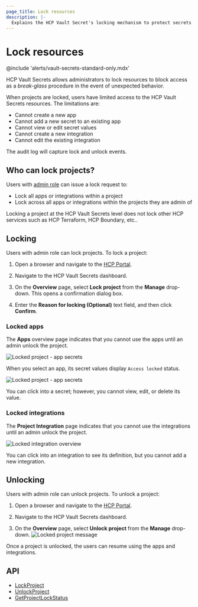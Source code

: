 ```yaml
---
page_title: Lock resources
description: |-
  Explains the HCP Vault Secret's locking mechanism to protect secrets in an emergency situatioons as a break-glass procedure.
---
```


# Lock resources

@include 'alerts/vault-secrets-standard-only.mdx'

HCP Vault Secrets allows administrators to lock resources to block access as a _break-glass_ procedure in the event of unexpected behavior.

When projects are locked, users have limited access to the HCP Vault Secrets resources. The limitations are:

- Cannot create a new app
- Cannot add a new secret to an existing app
- Cannot view or edit secret values
- Cannot create a new integration
- Cannot edit the existing integration

<Tip title="Audit log">

The audit log will capture lock and unlock events.

</Tip>


## Who can lock projects?

Users with [admin role](/hcp/docs/hcp/iam/access-management#roles-permissions) can issue a lock request to:

- Lock all apps or integrations within a project
- Lock across all apps or integrations within the projects they are admin of

<Note title="Important note">

Locking a project at the HCP Vault Secrets level does not lock other HCP services such as HCP Terraform, HCP Boundary, etc..

</Note>


## Locking

Users with admin role can lock projects. To lock a project:

1. Open a browser and navigate to the [HCP Portal](https://portal.cloud.hashicorp.com/).

1. Navigate to the HCP Vault Secrets dashboard.

1. On the **Overview** page, select **Lock project** from the **Manage** drop-down. This opens a confirmation dialog box.

1. Enter the **Reason for locking (Optional)** text field, and then click **Confirm**.


### Locked apps

The **Apps** overview page indicates that you cannot use the apps until an admin unlock the project. 

![Locked project - app secrets](/img/docs/vault-secrets/ui-locked-app-overview.png)

When you select an app, its secret values display `Access locked` status.

![Locked project - app secrets](/img/docs/vault-secrets/ui-locked-app.png)

You can click into a secret; however, you cannot view, edit, or delete its value.


### Locked integrations

The **Project Integration** page indicates that you cannot use the integrations until an admin unlock the project. 

![Locked integration overview](/img/docs/vault-secrets/ui-locked-integration.png)

You can click into an integration to see its definition, but you cannot add a new integration.

## Unlocking

Users with admin role can unlock projects. To unlock a project:

1. Open a browser and navigate to the [HCP Portal](https://portal.cloud.hashicorp.com/).

1. Navigate to the HCP Vault Secrets dashboard.

1. On the **Overview** page, select **Unlock project** from the **Manage** drop-down.
  ![Locked project message](/img/docs/vault-secrets/ui-unlock-project.png)

Once a project is unlocked, the users can resume using the apps and integrations. 

## API 

- [LockProject](/hcp/api-docs/vault-secrets/lockproject)
- [UnlockProject](/hcp/api-docs/vault-secrets/lockproject)
- [GetProjectLockStatus](/hcp/api-docs/vault-secrets/getprojectlockstatus)









